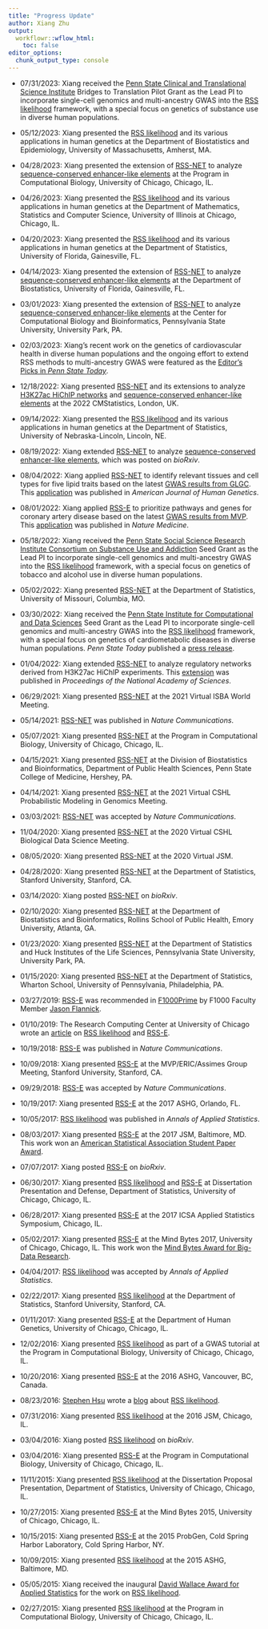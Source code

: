 ```yaml
---
title: "Progress Update"
author: Xiang Zhu
output:
  workflowr::wflow_html:
    toc: false
editor_options:
  chunk_output_type: console
---
```


[sequence-conserved enhancer-like elements]: https://doi.org/10.1101/2022.08.19.504589
[RSS-NET]: https://doi.org/10.1038/s41467-021-22588-0 
[RSS-E]: https://doi.org/10.1038/s41467-018-06805-x
[RSS likelihood]: https://doi.org/10.1214/17-aoas1046

- 07/31/2023: Xiang received the [Penn State Clinical and Translational Science Institute](http://ctsi.psu.edu/)
Bridges to Translation Pilot Grant as the Lead PI to incorporate single-cell genomics and multi-ancestry GWAS
into the [RSS likelihood][] framework, with a special focus on genetics of substance use in diverse human populations.

- 05/12/2023: Xiang presented the [RSS likelihood][] and its various applications in human genetics
at the Department of Biostatistics and Epidemiology, University of Massachusetts, Amherst, MA.

- 04/28/2023: Xiang presented the extension of [RSS-NET][] to analyze
[sequence-conserved enhancer-like elements][]
at the Program in Computational Biology, University of Chicago, Chicago, IL.

- 04/26/2023: Xiang presented the [RSS likelihood][] and its various applications in human genetics
at the Department of Mathematics, Statistics and Computer Science, University of Illinois at Chicago, Chicago, IL.

- 04/20/2023: Xiang presented the [RSS likelihood][] and its various applications in human genetics
at the Department of Statistics, University of Florida, Gainesville, FL.

- 04/14/2023: Xiang presented the extension of [RSS-NET][] to analyze
[sequence-conserved enhancer-like elements][]
at the Department of Biostatistics, University of Florida, Gainesville, FL.

- 03/01/2023: Xiang presented the extension of [RSS-NET][] to analyze
[sequence-conserved enhancer-like elements][]
at the Center for Computational Biology and Bioinformatics,
Pennsylvania State University, University Park, PA.

- 02/03/2023: Xiang's recent work on the genetics of cardiovascular health in diverse human populations
and the ongoing effort to extend RSS methods to multi-ancestry GWAS were featured as the
[Editor's Picks in *Penn State Today*](https://www.psu.edu/news/eberly-college-science/story/improving-heart-health-diversifying-genetic-data/).

- 12/18/2022: Xiang presented [RSS-NET][] and its extensions to analyze
[H3K27ac HiChIP networks](https://doi.org/10.1073/pnas.2115601119) and
[sequence-conserved enhancer-like elements]
at the 2022 CMStatistics, London, UK.

- 09/14/2022: Xiang presented the [RSS likelihood][] and its various applications in human genetics
at the Department of Statistics, University of Nebraska-Lincoln, Lincoln, NE.

- 08/19/2022: Xiang extended [RSS-NET][] to analyze
[sequence-conserved enhancer-like elements][], which was posted on *bioRxiv*.

- 08/04/2022: Xiang applied [RSS-NET][] to identify relevant tissues and cell types for
five lipid traits based on the latest [GWAS results from GLGC](https://doi.org/10.1038/s41586-021-04064-3).
This [application](https://doi.org/10.1016/j.ajhg.2022.06.012) was published in *American Journal of Human Genetics*.

- 08/01/2022: Xiang applied [RSS-E][] to prioritize pathways and genes for coronary artery disease
based on the latest [GWAS results from MVP](https://doi.org/10.1038/s41591-022-01891-3).
This [application](https://doi.org/10.1038/s41591-022-01891-3) was published in *Nature Medicine*.

- 05/18/2022: Xiang received the [Penn State Social Science Research Institute Consortium on Substance Use and Addiction](https://csua.ssri.psu.edu/)
Seed Grant as the Lead PI to incorporate single-cell genomics and multi-ancestry GWAS into the [RSS likelihood][] framework,
with a special focus on genetics of tobacco and alcohol use in diverse human populations.

- 05/02/2022: Xiang presented [RSS-NET][] at the Department of Statistics, 
University of Missouri, Columbia, MO.

- 03/30/2022: Xiang received the [Penn State Institute for Computational and Data Sciences](https://www.icds.psu.edu/)
Seed Grant as the Lead PI to incorporate single-cell genomics and multi-ancestry GWAS into the [RSS likelihood][] framework,
with a special focus on genetics of cardiometabolic diseases in diverse human populations.
*Penn State Today* published a [press release](https://www.psu.edu/news/institute-computational-and-data-sciences/story/seed-grants-fund-projects-tackle-huge-scientific/).

- 01/04/2022: Xiang extended [RSS-NET][] to analyze regulatory networks derived
from H3K27ac HiChIP experiments. This [extension](https://doi.org/10.1073/pnas.2115601119)
was published in *Proceedings of the National Academy of Sciences*. 

- 06/29/2021: Xiang presented [RSS-NET][] at the 2021 Virtual ISBA World Meeting. 

- 05/14/2021: [RSS-NET][] was published in *Nature Communications*.

- 05/07/2021: Xiang presented [RSS-NET][] at the Program in Computational Biology,
University of Chicago, Chicago, IL.

- 04/15/2021: Xiang presented [RSS-NET][] at the Division of Biostatistics and
Bioinformatics, Department of Public Health Sciences,
Penn State College of Medicine, Hershey, PA.

- 04/14/2021: Xiang presented [RSS-NET][] at the 2021 Virtual CSHL
Probabilistic Modeling in Genomics Meeting. 

- 03/03/2021: [RSS-NET][] was accepted by *Nature Communications*.

- 11/04/2020: Xiang presented [RSS-NET][] at the 2020 Virtual CSHL
Biological Data Science Meeting. 

- 08/05/2020: Xiang presented [RSS-NET][] at the 2020 Virtual JSM.

- 04/28/2020: Xiang presented [RSS-NET][] at the Department of Statistics,
Stanford University, Stanford, CA.

- 03/14/2020: Xiang posted [RSS-NET][] on *bioRxiv*.

- 02/10/2020: Xiang presented [RSS-NET][] at the Department of Biostatistics and
Bioinformatics, Rollins School of Public Health, Emory University, Atlanta, GA.

- 01/23/2020: Xiang presented [RSS-NET][] at the Department of Statistics and
Huck Institutes of the Life Sciences, Pennsylvania State University,
University Park, PA.

- 01/15/2020: Xiang presented [RSS-NET][] at the Department of Statistics,
Wharton School, University of Pennsylvania, Philadelphia, PA.

- 03/27/2019: [RSS-E][] was recommended in
[F1000Prime](https://doi.org/10.3410/f.734261365.793558023)
by F1000 Faculty Member
[Jason Flannick](https://f1000.com/prime/thefaculty/member/499999771097550974).

- 01/10/2019: The Research Computing Center at University of Chicago wrote an
[article](https://rcc.uchicago.edu/about-rcc/news-features/new-statistical-method-gives-second-life-gwas-data)
on [RSS likelihood][] and [RSS-E][].

- 10/19/2018: [RSS-E][] was published in *Nature Communications*.

- 10/09/2018: Xiang presented [RSS-E][] at the MVP/ERIC/Assimes Group Meeting,
Stanford University, Stanford, CA.

- 09/29/2018: [RSS-E][] was accepted by *Nature Communications*.

- 10/19/2017: Xiang presented [RSS-E][] at the 2017 ASHG, Orlando, FL.

- 10/05/2017: [RSS likelihood][] was published in *Annals of Applied Statistics*.

- 08/03/2017: Xiang presented [RSS-E][] at the 2017 JSM, Baltimore, MD.
This work won an [American Statistical Association Student Paper Award](https://stat.uchicago.edu/academics/graduate-programs/graduate-student-resources/academic-life/student-awards/#collapse13).

- 07/07/2017: Xiang posted [RSS-E][] on *bioRxiv*.

- 06/30/2017: Xiang presented [RSS likelihood][] and [RSS-E][]
at Dissertation Presentation and Defense, Department of Statistics,
University of Chicago, Chicago, IL.

- 06/28/2017: Xiang presented [RSS-E][] at the
2017 ICSA Applied Statistics Symposium, Chicago, IL.

- 05/02/2017: Xiang presented [RSS-E][] at the Mind Bytes 2017,
University of Chicago, Chicago, IL. This work won the [Mind Bytes Award for Big-Data Research](https://mindbytes.uchicago.edu/2017/callforposters.php#tab8).

- 04/04/2017: [RSS likelihood][] was accepted by *Annals of Applied Statistics*.

- 02/22/2017: Xiang presented [RSS likelihood][] at
the Department of Statistics, Stanford University, Stanford, CA.

- 01/11/2017: Xiang presented [RSS-E][] at the Department of Human Genetics,
University of Chicago, Chicago, IL.

- 12/02/2016: Xiang presented [RSS likelihood][] as part of a GWAS tutorial
at the Program in Computational Biology, University of Chicago, Chicago, IL.

- 10/20/2016: Xiang presented [RSS-E][] at the 2016 ASHG, Vancouver, BC, Canada.

- 08/23/2016: [Stephen Hsu](https://pa.msu.edu/profile/hsu/) wrote a
[blog](https://infoproc.blogspot.com/2016/08/bayesian-large-scale-multiple.html)
about [RSS likelihood][].

- 07/31/2016: Xiang presented [RSS likelihood][] at the 2016 JSM, Chicago, IL.

- 03/04/2016: Xiang posted [RSS likelihood][] on *bioRxiv*. 

- 03/04/2016: Xiang presented [RSS-E][] at the Program in Computational Biology,
University of Chicago, Chicago, IL.

- 11/11/2015: Xiang presented [RSS likelihood][] at the Dissertation Proposal
Presentation, Department of Statistics, University of Chicago, Chicago, IL.

- 10/27/2015: Xiang presented [RSS-E][] at the Mind Bytes 2015,
University of Chicago, Chicago, IL.

- 10/15/2015: Xiang presented [RSS-E][] at the 2015 ProbGen,
Cold Spring Harbor Laboratory, Cold Spring Harbor, NY.

- 10/09/2015: Xiang presented [RSS likelihood][] at the 2015 ASHG, Baltimore, MD.

- 05/05/2015: Xiang received the inaugural [David Wallace Award for Applied Statistics](https://stat.uchicago.edu/academics/graduate-programs/graduate-student-resources/academic-life/student-awards/#collapse22) for the work on [RSS likelihood][]. 

- 02/27/2015: Xiang presented [RSS likelihood][] at the Program in Computational Biology,
University of Chicago, Chicago, IL.
